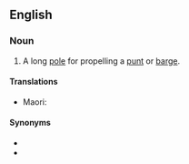 ==English==
{{wikipedia}}

===Noun===
{{en-noun}}

# A long [[pole#Noun|pole]] for propelling a [[punt#Noun|punt]] or [[barge#Noun|barge]].


====Translations====
{{trans-top|A pole for propelling a punt or other boat}}
* Maori: {{t|mi|panoho}}
{{trans-mid}}
{{trans-bottom}}

====Synonyms====
* {{l|en|barge pole}}
* {{l|en|quant}}